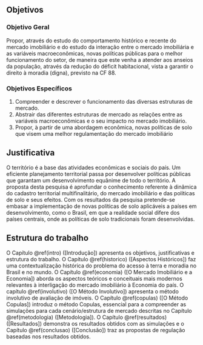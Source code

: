 <!--
This is for including Chapter 1.  Notice that it's also good practice to name your chunk.  This will help you debug potential issues as you knit.  The chunk above is called intro and the one below is called chapter1.  Feel free to change the name of the Rmd file as you wish, but don't forget to change it here from chap1.Rmd.
-->

<!--
The {#rmd-basics} text after the chapter declaration will allow us to link throughout the document back to the beginning of Chapter 1.  These labels will automatically be generated (if not specified) by changing the spaces to hyphens and capital letters to lowercase.  Look for the reference to this label at the beginning of Chapter 2.
-->


## Objetivos

### Objetivo Geral

Propor, através do estudo do comportamento histórico e recente do mercado
imobiliário e do estudo da interação entre o mercado imobiliária e as variáveis
macroeconômicas, novas políticas públicas para o melhor funcionamento do setor,
de maneira que este venha a atender aos anseios da população, através da redução
do déficit habitacional, vista a garantir o direito à moradia (digna), previsto
na CF 88.

### Objetivos Específicos 

1. Compreender e descrever o funcionamento das diversas estruturas de mercado.
2. Abstrair das diferentes estruturas de mercado as relações entre as variáveis
macroeconômicas e o seu impacto no mercado imobiliário.
3. Propor, à partir de uma abordagem econômica, novas políticas de solo que
visem uma melhor regulamentação do mercado imobiliário

## Justificativa

O território é a base das atividades econômicas e sociais do país. Um eficiente
planejamento territorial passa por desenvolver políticas públicas que garantam
um desenvolvimento equânime de todo o território. A proposta desta pesquisa é
aprofundar o conhecimento referente à dinâmica do cadastro territorial
multifinalitário, do mercado imobiliário e das políticas de solo e seus efeitos. 
Com os resultados da pesquisa pretende-se embasar a implementação de novas 
políticas de solo aplicáveis a países em desenvolvimento, como o Brasil, em
que a realidade social difere dos países centrais, onde as políticas de solo
tradicionais foram desenvolvidas. 

## Estrutura do trabalho

O Capítulo \@ref(intro) ([Introdução])  apresenta os objetivos, justificativas e
estrutura do trabalho. O Capítulo \@ref(historico) ([Aspectos Históricos]) faz
uma contextualização histórica do problema do acesso à terra e moradia no Brasil
e no mundo. O Capítulo \@ref(economia) ([O Mercado Imobiliário e a Economia])
aborda os aspectos teóricos e conceituais mais modernos relevantes à
interligação do mercado imobiliário à Economia do país. O capítulo
\@ref(involutivo) ([O Método Involutivo]) apresenta o método involutivo de
avaliação de imóveis. O Capítulo \@ref(copulas) ([O Método Copulas]) introduz o
método Copulas, essencial para a compreender as simulações para cada
cenário/estrutura de mercado descritas no Capítulo \@ref(metodologia)
([Metodologia]). O Capítulo \@ref(resultados) ([Resultados]) demonstra os
resultados obtidos com as simulações  e o Capítulo \@ref(conclusao)
([Conclusão]) traz as propostas de regulação baseadas nos resultados obtidos.
